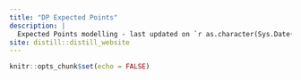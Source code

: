 ```yaml
---
title: "DP Expected Points"
description: |
  Expected Points modelling - last updated on `r as.character(Sys.Date())`.
site: distill::distill_website
---
```


```r
knitr::opts_chunk$set(echo = FALSE)
```

